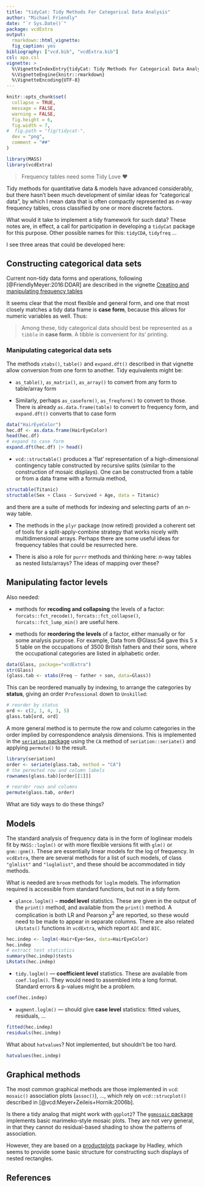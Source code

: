 ```yaml
---
title: "tidyCat: Tidy Methods For Categorical Data Analysis"
author: "Michael Friendly"
date: "`r Sys.Date()`"
package: vcdExtra
output: 
  rmarkdown::html_vignette:
  fig_caption: yes
bibliography: ["vcd.bib", "vcdExtra.bib"]
csl: apa.csl
vignette: >
  %\VignetteIndexEntry{tidyCat: Tidy Methods For Categorical Data Analysis}
  %\VignetteEngine{knitr::rmarkdown}
  %\VignetteEncoding{UTF-8}
---
```


```r
knitr::opts_chunk$set(
  collapse = TRUE,
  message = FALSE,
  warning = FALSE,
  fig.height = 6,
  fig.width = 7,
#  fig.path = "fig/tidycat-",
  dev = "png",
  comment = "##"
)
```

```r
library(MASS)
library(vcdExtra)
```

> Frequency tables need some Tidy Love ❤️

Tidy methods for quantitative data & models have advanced considerably, but there hasn't been much
development of similar ideas for "categorical data", by which I mean data that is often compactly represented
as $n$-way frequency tables, cross classified by one or more discrete factors. 

What would it take to implement a tidy framework for such data? These notes are, in effect, a call for 
participation in developing a `tidyCat` package for this purpose. Other possible names for this:
`tidyCDA`, `tidyfreq` ...


I see three areas that could be developed here:

## Constructing categorical data sets 
Current non-tidy data forms and operations, following [@FriendlyMeyer:2016:DDAR] are described in
the vignette [Creating and manipulating frequency tables](a1-creating.html)

It seems clear that the most flexible and general form, and one that most closely matches a tidy
data frame is **case form**, because this allows for numeric variables as well. Thus:

> Among these, tidy categorical data should best be represented as a `tibble` in **case form**. A tibble is convenient for its' printing.

### Manipulating categorical data sets

The methods `xtabs()`, `table()` and `expand.dft()` described in that vignette allow conversion from one form to another.
Tidy equivalents might be:

* `as_table()`, `as_matrix()`, `as_array()` to convert from any form to table/array form

* Similarly, perhaps `as_caseform()`, `as_freqform()` to convert to those. There is already `as.data.frame(table)` to convert to frequency form, and `expand.dft()` converts that to case form

```r
data("HairEyeColor")
hec.df <- as.data.frame(HairEyeColor)
head(hec.df)
# expand to case form
expand.dft(hec.df) |> head()
```


* `vcd::structable()` produces a ‘flat’ representation of a high-dimensional contingency table constructed by recursive splits (similar to the construction of mosaic displays). One can be constructed from a table or from a data frame with
a formula method,

```r
structable(Titanic)
structable(Sex + Class ~ Survived + Age, data = Titanic)
```

and there are a suite of methods for indexing and selecting parts of an $n$-way table.

* The methods in the `plyr` package (now retired) provided a coherent set of tools for a split-apply-combine
strategy that works nicely with multidimensional arrays. Perhaps there are some useful ideas for frequency tables
that could be resurrected here.

* There is also a role for `purrr` methods and thinking here: $n$-way tables as nested lists/arrays?
The ideas of mapping over these?

## Manipulating factor levels 

Also needed: 

* methods for **recoding and collapsing** the levels of a factor: `forcats::fct_recode()`, `forcats::fct_collapse()`,  `forcats::fct_lump_min()` are useful here.

* methods for **reordering the levels** of a factor, either manually or for some analysis purpose. For example, Data from @Glass:54 gave this 5 x 5 table on the occupations of 3500 British fathers and their sons, where the occupational categories are listed in alphabetic order.
  
```r
data(Glass, package="vcdExtra")
str(Glass)
(glass.tab <- xtabs(Freq ~ father + son, data=Glass))
```

This can be reordered manually by indexing, to arrange the categories by **status**, giving an order  `Professional` down to `Unskilled`:

```r
# reorder by status
ord <- c(2, 1, 4, 3, 5) 
glass.tab[ord, ord]
```

A more general method is to permute the row and column categories in the order implied by correspondence analysis dimensions. This is implemented in the [`seriation` package](https://cran.r-project.org/package=seriation) using the `CA` method of `seriation::seriate()` and applying `permute()` to the result.

```r
library(seriation)
order <- seriate(glass.tab, method = "CA")
# the permuted row and column labels
rownames(glass.tab)[order[[1]]]

# reorder rows and columns
permute(glass.tab, order)
```
What are tidy ways to do these things?


## Models

The standard analysis of frequency data is in the form of loglinear models fit by `MASS::loglm()`
or with more flexible versions fit with `glm()` or `gnm::gnm()`. These are essentially linear models for the log
of frequency. In `vcdExtra`, there are several methods for a list of such models, of class `"glmlist"` and `"loglmlist"`,
and these should be accommodated in tidy methods. 

What is needed are `broom` methods for `loglm` models. The information required is accessible from standard functions, but not in a tidy form.

* `glance.loglm()` -- **model level** statistics. These are given in the output of the `print()` method, and available from the `print()` method. A complication is both LR and Pearson $\chi^2$ are reported, so these would need to be made to appear in separate columns. There are also related `LRstats()` functions in `vcdExtra`, which report `AIC` and `BIC`.

```r
hec.indep <- loglm(~Hair+Eye+Sex, data=HairEyeColor)
hec.indep
# extract test statistics
summary(hec.indep)$tests
LRstats(hec.indep)
```

* `tidy.loglm()` --- **coefficient level** statistics. These are available from `coef.loglm()`. They would need to assembled into a long format. Standard errors & p-values might be a problem.

```r
coef(hec.indep)
```

* `augment.loglm()` --- should give **case level** statistics: fitted values, residuals, ...

```r
fitted(hec.indep)
residuals(hec.indep)
```

What about `hatvalues`? Not implemented, but shouldn't be too hard.

```r
hatvalues(hec.indep)
```


## Graphical methods

The most common graphical methods are those implemented in `vcd`: `mosaic()` association plots (`assoc()`), ..., which
rely on `vcd::strucplot()` described in [@vcd:Meyer+Zeileis+Hornik:2006b].

Is there a tidy analog that might work with `ggplot2`? The [`ggmosaic` package](https://github.com/haleyjeppson/ggmosaic) implements basic marimeko-style mosaic plots. They are not very general, in that they cannot do residual-based shading to show the patterns of association.

However, they are based on a [productplots](https://github.com/hadley/productplots) package by Hadley, which seems to
provide some basic structure for constructing such displays of nested rectangles.


## References

